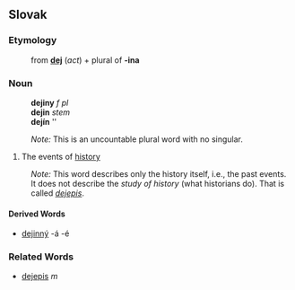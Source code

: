 ==Slovak==
===Etymology===
:from '''[[dej]]''' (''act'') + plural of '''-ina'''
===Noun===
:'''dejiny''' ''f pl''
:'''dejin''' ''stem''
:'''dejín''' ''{{genpl}}
:{{decpat}} {{zena}}

:''Note:'' This is an uncountable plural word with no singular.
# The events of [[history]]

:''Note:'' This word describes only the history itself, i.e., the past events. It does not describe the ''study of history'' (what historians do). That is called ''[[dejepis]]''.
====Derived Words====
* [[dejinný]] -á -é
===Related Words===
* [[dejepis]] ''m''